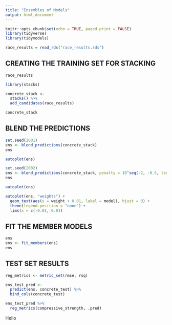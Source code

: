 ```yaml
---
title: "Ensembles of Models"
output: html_document
---
```


```r
knitr::opts_chunk$set(echo = TRUE, paged.print = FALSE)
library(tidyverse)
library(tidymodels)

race_results = read_rds("race_results.rds")
```


## CREATING THE TRAINING SET FOR STACKING

```r
race_results
```

```r
library(stacks)

concrete_stack <- 
  stacks() %>% 
  add_candidates(race_results)

concrete_stack
```


## BLEND THE PREDICTIONS


```r
set.seed(2001)
ens <- blend_predictions(concrete_stack)
ens
```

```r
autoplot(ens)
```

```r
set.seed(2002)
ens <- blend_predictions(concrete_stack, penalty = 10^seq(-2, -0.5, length = 20))
ens
```

```r
autoplot(ens)
```

```r
autoplot(ens, "weights") +
  geom_text(aes(x = weight + 0.01, label = model), hjust = 0) + 
  theme(legend.position = "none") +
  lims(x = c(-0.01, 0.8))
```


## FIT THE MEMBER MODELS

```r
ens
ens <- fit_members(ens)
ens
```


## TEST SET RESULTS

```r
reg_metrics <- metric_set(rmse, rsq)

ens_test_pred <- 
  predict(ens, concrete_test) %>% 
  bind_cols(concrete_test)

ens_test_pred %>% 
  reg_metrics(compressive_strength, .pred)
```

Hello